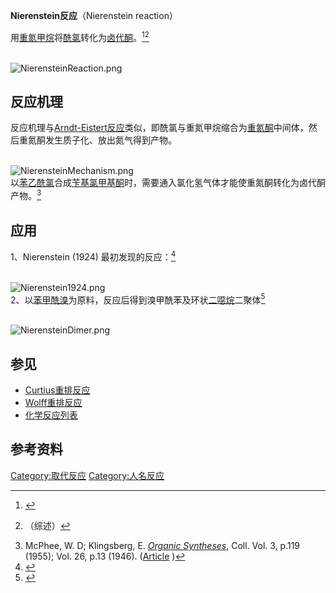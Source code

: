 '''Nierenstein反应'''（Nierenstein reaction）

用[[重氮甲烷|重氮甲烷]]将[[酰氯|酰氯]]转化为[[卤代酮|卤代酮]]。<ref>{{cite journal en
 | author = Clibbens, D.; Nierenstein, M. 
 | title = The action of diazomethane on some aromatic acyl chlorides
 | journal = [[J._Chem._Soc.|J. Chem. Soc.]]
 | year = 1915 
 | volume = 107 
 | pages = 1491
 | doi = 10.1039/CT9150701491}}</ref><ref>{{cite journal en
 | author = [[Werner_Emmanuel_Bachmann|Bachman, W. E.]]; Struve, W. S. 
 | journal = Org. React. 
 | year = 1942 
 | volume = 1    
 | pages = 38 }}（综述）</ref>

<br />
[[Image:NierensteinReaction.png|center]]

==反应机理==
反应机理与[[Arndt-Eistert反应|Arndt-Eistert反应]]类似，即酰氯与重氮甲烷缩合为[[重氮酮|重氮酮]]中间体，然后重氮酮发生质子化、放出氮气得到产物。

<br />
[[Image:NierensteinMechanism.png|center]]
<br />

以[[苯乙酰氯|苯乙酰氯]]合成[[苄基氯甲基酮|苄基氯甲基酮]]时，需要通入氯化氢气体才能使重氮酮转化为卤代酮产物。<ref>McPhee, W. D; Klingsberg, E. ''[[Organic_Syntheses|Organic Syntheses]]'', Coll. Vol. 3, p.119 (1955); Vol. 26, p.13 (1946). ([http://www.orgsynth.org/orgsyn/pdfs/CV3P0119.pdf Article] {{Wayback|url=http://www.orgsynth.org/orgsyn/pdfs/CV3P0119.pdf |date=20110718031226 }})</ref>

==应用==
1、Nierenstein (1924) 最初发现的反应：<ref>{{cite journal en
 | title = The Action of Diazomethane on some Aromatic Acyl Chlorides II. Synthesis of Fisetol 
 | author = M. Nierenstein, D. G. Wang, and J. C. Warr   
 | journal = [[J._Am._Chem._Soc.|J. Am. Chem. Soc.]] 
 | volume = 46 
 | issue = 11
 | pages = 2551–2555 
 | year = 1924 
 | url =  
 | doi = 10.1021/ja01676a028   }}</ref>

<br />
[[Image:Nierenstein1924.png|center]]
<br />

2、以[[苯甲酰溴|苯甲酰溴]]为原料，反应后得到溴甲酰苯及环状[[二噁烷|二噁烷]]二聚体<ref>{{cite journal en
 | title = The Action of Diazomethane on some Aromatic Acyl Chlorides III. The Mechanism of the Reaction  
 | author = H. H. Lewis, M. Nierenstein, and Enid M. Rich 
 | journal = [[J._Am._Chem._Soc.|J. Am. Chem. Soc.]] 
 | volume = 47 
 | issue = 6
 | pages = 1728–1732
 | year = 1925
 | url =  
 | doi = 10.1021/ja01683a036}}</ref>

<br />
[[Image:NierensteinDimer.png|center]]

==参见==
*[[Curtius重排反应|Curtius重排反应]]
*[[Wolff重排反应|Wolff重排反应]]
*[[化学反应列表|化学反应列表]]

==参考资料==
{{Reflist}}

[[Category:取代反应|Category:取代反应]]
[[Category:人名反应|Category:人名反应]]